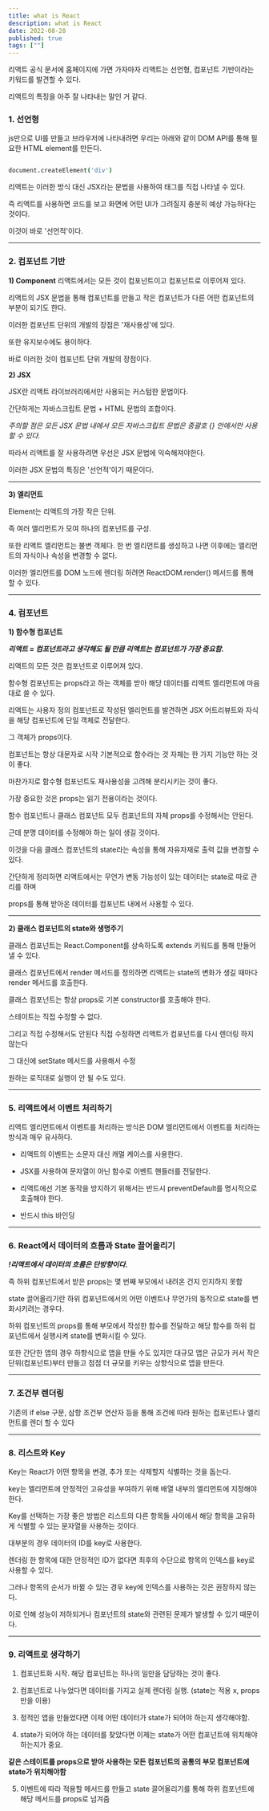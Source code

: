 ```yaml
---
title: what is React
description: what is React
date: 2022-08-28
published: true
tags: [""]
---
```


리액트 공식 문서에 홈페이지에 가면 가자마자 리액트는 선언형, 컴포넌트 기반이라는 키워드를 발견할 수 있다.

리액트의 특징을 아주 잘 나타내는 말인 거 같다.

### 1. 선언형

js만으로 UI를 만들고 브라우저에 나타내려면 우리는 아래와 같이 DOM API를 통해 필요한 HTML element를 만든다.

```coffeescript

document.createElement('div')

```

리액트는 이러한 방식 대신 JSX라는 문법을 사용하여 태그를 직접 나타낼 수 있다.

즉 리액트를 사용하면 코드를 보고 화면에 어떤 UI가 그려질지 충분히 예상 가능하다는 것이다.

이것이 바로 '선언적'이다.

---

### 2. 컴포넌트 기반

**1) Component**
리액트에서는 모든 것이 컴포넌트이고 컴포넌트로 이루어져 있다.

리액트의 JSX 문법을 통해 컴포넌트를 만들고 작은 컴포넌트가 다른 어떤 컴포넌트의 부분이 되기도 한다.

이러한 컴포넌트 단위의 개발의 장점은 '재사용성'에 있다.

또한 유지보수에도 용이하다.

바로 이러한 것이 컴포넌트 단위 개발의 장점이다.

**2) JSX**

JSX란 리액트 라이브러리에서만 사용되는 커스텀한 문법이다.

간단하게는 자바스크립트 문법 + HTML 문법의 조합이다.

_주의할 점은 모든 JSX 문법 내에서 모든 자바스크립트 문법은 중괄호 {} 안에서만 사용할 수 있다._

따라서 리액트를 잘 사용하려면 우선은 JSX 문법에 익숙해져야한다.

이러한 JSX 문법의 특징은 '선언적'이기 때문이다.

---

**3) 엘리먼트**

Element는 리액트의 가장 작은 단위.

즉 여러 엘리먼트가 모여 하나의 컴포넌트를 구성.

또한 리액트 엘리먼트는 불변 객체다. 한 번 엘리먼트를 생성하고 나면 이후에는 엘리먼트의 자식이나 속성을 변경할 수 없다.

이러한 엘리먼트를 DOM 노드에 렌더링 하려면 ReactDOM.render() 메서드를 통해 할 수 있다.

---

### 4. 컴포넌트

**1) 함수형 컴포넌트**

**_리액트 = 컴포넌트라고 생각해도 될 만큼 리액트는 컴포넌트가 가장 중요함._**

리액트의 모든 것은 컴포넌트로 이루어져 있다.

함수형 컴포넌트는 props라고 하는 객체를 받아 해당 데이터를 리액트 엘리먼트에 마음대로 쓸 수 있다.

리액트는 사용자 정의 컴포넌트로 작성된 엘리먼트를 발견하면 JSX 어트리뷰트와 자식을 해당 컴포넌트에 단일 객체로 전달한다.

그 객체가 props이다.

컴포넌트는 항상 대문자로 시작 기본적으로 함수라는 것 자체는 한 가지 기능만 하는 것이 좋다.

마찬가지로 함수형 컴포넌트도 재사용성을 고려해 분리시키는 것이 좋다.

가장 중요한 것은 props는 읽기 전용이라는 것이다.

함수 컴포넌트나 클래스 컴포넌트 모두 컴포넌트의 자체 props를 수정해서는 안된다.

근데 분명 데이터를 수정해야 하는 일이 생길 것이다.

이것을 다음 클래스 컴포넌트의 state라는 속성을 통해 자유자재로 출력 값을 변경할 수 있다.

간단하게 정리하면 리액트에서는 무언가 변동 가능성이 있는 데이터는 state로 따로 관리를 하며

props를 통해 받아온 데이터를 컴포넌트 내에서 사용할 수 있다.

---

**2) 클래스 컴포넌트의 state와 생명주기**

클래스 컴포넌트는 React.Component를 상속하도록 extends 키워드를 통해 만들어낼 수 있다.

클래스 컴포넌트에서 render 메서드를 정의하면 리액트는 state의 변화가 생길 때마다 render 메서드를 호출한다.

클래스 컴포넌트는 항상 props로 기본 constructor를 호출해야 한다.

스테이트는 직접 수정할 수 없다.

그리고 직접 수정해서도 안된다 직접 수정하면 리액트가 컴포넌트를 다시 렌더링 하지 않는다

그 대신에 setState 메서드를 사용해서 수정

원하는 로직대로 실행이 안 될 수도 있다.

---

### 5. 리액트에서 이벤트 처리하기

리액트 엘리먼트에서 이벤트를 처리하는 방식은 DOM 엘리먼트에서 이벤트를 처리하는 방식과 매우 유사하다.

- 리액트의 이벤트는 소문자 대신 캐멀 케이스를 사용한다.

- JSX를 사용하여 문자열이 아닌 함수로 이벤트 핸들러를 전달한다.

- 리액트에선 기본 동작을 방지하기 위해서는 반드시 preventDefault를 명시적으로 호출해야 한다.

- 반드시 this 바인딩

---

### 6. React에서 데이터의 흐름과 State 끌어올리기

**_!리액트에서 데이터의 흐름은 단방향이다._**

즉 하위 컴포넌트에서 받은 props는 몇 번째 부모에서 내려온 건지 인지하지 못함

state 끌어올리기란 하위 컴포넌트에서의 어떤 이벤트나 무언가의 동작으로 state를 변화시키려는 경우다.

하위 컴포넌트의 props를 통해 부모에서 작성한 함수를 전달하고 해당 함수를 하위 컴포넌트에서 실행시켜 state를 변화시킬 수 있다.

또한 간단한 앱의 경우 하향식으로 앱을 만들 수도 있지만 대규모 앱은 규모가 커서 작은 단위(컴포넌트)부터 만들고 점점 더 규모를 키우는 상향식으로 앱을 만든다.

---

### 7. 조건부 렌더링

기존의 if else 구문, 삼항 조건부 연산자 등을 통해 조건에 따라 원하는 컴포넌트나 엘리먼트를 렌더 할 수 있다

---

### 8. 리스트와 Key

Key는 React가 어떤 항목을 변경, 추가 또는 삭제할지 식별하는 것을 돕는다.

key는 엘리먼트에 안정적인 고유성을 부여하기 위해 배열 내부의 엘리먼트에 지정해야 한다.

Key를 선택하는 가장 좋은 방법은 리스트의 다른 항목들 사이에서 해당 항목을 고유하게 식별할 수 있는 문자열을 사용하는 것이다.

대부분의 경우 데이터의 ID를 key로 사용한다.

렌더링 한 항목에 대한 안정적인 ID가 없다면 최후의 수단으로 항목의 인덱스를 key로 사용할 수 있다.

그러나 항목의 순서가 바뀔 수 있는 경우 key에 인덱스를 사용하는 것은 권장하지 않는다.

이로 인해 성능이 저하되거나 컴포넌트의 state와 관련된 문제가 발생할 수 있기 때문이다.

---

### 9. 리액트로 생각하기

1. 컴포넌트화 시작. 해당 컴포넌트는 하나의 일만을 담당하는 것이 좋다.

2. 컴포넌트로 나누었다면 데이터를 가지고 실제 렌더링 실행. (state는 적용 x, props 만을 이용)

3. 정적인 앱을 만들었다면 이제 어떤 데이터가 state가 되어야 하는지 생각해야함.

4. state가 되어야 하는 데이터를 찾았다면 이제는 state가 어떤 컴포넌트에 위치해야 하는지가 중요.

**같은 스테이트를 props으로 받아 사용하는 모든 컴포넌트의 공통의 부모 컴포넌트에 state가 위치해야함**

5. 이벤트에 따라 적용할 메서드를 만들고 state 끌어올리기를 통해 하위 컴포넌트에 해당 메서드를 props로 넘겨줌
